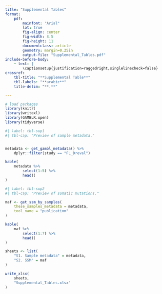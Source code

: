 ```yaml
---
title: "Supplemental Tables"
format:
    pdf:
        mainfont: "Arial"
        lot: true
        fig-align: center
        fig-width: 8.5
        fig-height: 11
        documentclass: article
        geometry: margin=0.25in
        output-file: "Supplemental_Tables.pdf"
include-before-body:
    - text: |
        \captionsetup{justification=raggedright,singlelinecheck=false}
crossref:
    tbl-title: "**Supplemental Table**"
    tbl-labels: "**arabic**"
    title-delim: "**.**"

---
```


\newpage

```r
# load packages
library(knitr)
library(writexl)
library(GAMBLR.open)
library(tidyverse)
```

```r
#| label: tbl-sup1
#| tbl-cap: "Preview of sample metadata."


metadata <- get_gambl_metadata() %>%
    dplyr::filter(study == "FL_Dreval")

kable(
    metadata %>%
        select(1:5) %>%
        head()
)
```

```r
#| label: tbl-sup2
#| tbl-cap: "Preview of somatic mutations."

maf <- get_ssm_by_samples(
    these_samples_metadata = metadata,
    tool_name = "publication"
)

kable(
    maf %>%
        select(1:7) %>%
        head()
)
```


```r
sheets <- list(
    "S1. Sample metadata" = metadata,
    "S2. SSM" = maf
)

write_xlsx(
    sheets,
    "Supplemental_Tables.xlsx"
)
```
